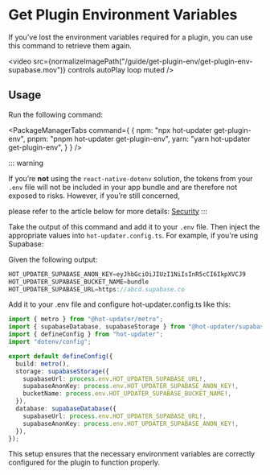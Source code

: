 
# Get Plugin Environment Variables

If you've lost the environment variables required for a plugin, you can use this command to retrieve them again.

<video src={normalizeImagePath("/guide/get-plugin-env/get-plugin-env-supabase.mov")} controls autoPlay loop muted />

## Usage

Run the following command:

<PackageManagerTabs command={
  {
    npm: "npx hot-updater get-plugin-env",
    pnpm: "pnpm hot-updater get-plugin-env",
    yarn: "yarn hot-updater get-plugin-env",
  }
} />

::: warning

If you’re **not** using the `react-native-dotenv` solution, the tokens from your `.env` file will not be included in your app bundle and are therefore not exposed to risks. However, if you’re still concerned,

please refer to the article below for more details:
[Security](../security.mdx#plugin-token-protection)
:::

Take the output of this command and add it to your `.env` file. Then inject the appropriate values into `hot-updater.config.ts`. For example, if you're using Supabase:

Given the following output:
```ts title=".env"
HOT_UPDATER_SUPABASE_ANON_KEY=eyJhbGciOiJIUzI1NiIsInR5cCI6IkpXVCJ9
HOT_UPDATER_SUPABASE_BUCKET_NAME=bundle
HOT_UPDATER_SUPABASE_URL=https://abcd.supabase.co
```

Add it to your .env file and configure hot-updater.config.ts like this:

```ts title="hot-updater.config.ts"
import { metro } from "@hot-updater/metro";
import { supabaseDatabase, supabaseStorage } from "@hot-updater/supabase";
import { defineConfig } from "hot-updater";
import "dotenv/config";

export default defineConfig({
  build: metro(),
  storage: supabaseStorage({
    supabaseUrl: process.env.HOT_UPDATER_SUPABASE_URL!,
    supabaseAnonKey: process.env.HOT_UPDATER_SUPABASE_ANON_KEY!,
    bucketName: process.env.HOT_UPDATER_SUPABASE_BUCKET_NAME!,
  }),
  database: supabaseDatabase({
    supabaseUrl: process.env.HOT_UPDATER_SUPABASE_URL!,
    supabaseAnonKey: process.env.HOT_UPDATER_SUPABASE_ANON_KEY!,
  }),
});
```

This setup ensures that the necessary environment variables are correctly configured for the plugin to function properly.
